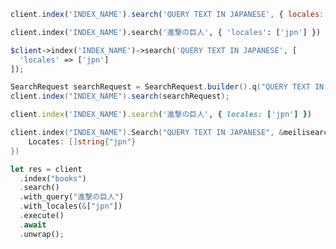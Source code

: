 <CodeGroup>

```javascript JS
client.index('INDEX_NAME').search('QUERY TEXT IN JAPANESE', { locales: ['jpn'] })
```

```python Python
client.index('INDEX_NAME').search('進撃の巨人', { 'locales': ['jpn'] })
```

```php PHP
$client->index('INDEX_NAME')->search('QUERY TEXT IN JAPANESE', [
  'locales' => ['jpn']
]);
```

```java Java
SearchRequest searchRequest = SearchRequest.builder().q("QUERY TEXT IN JAPANESE").locales(new String[]{"jpn"}).build();
client.index("INDEX_NAME").search(searchRequest);
```

```ruby Ruby
client.index('INDEX_NAME').search('進撃の巨人', { locales: ['jpn'] })
```

```go Go
client.index("INDEX_NAME").Search("QUERY TEXT IN JAPANESE", &meilisearch.SearchRequest{
    Locates: []string{"jpn"}
})
```

```rust Rust
let res = client
  .index("books")
  .search()
  .with_query("進撃の巨人")
  .with_locales(&["jpn"])
  .execute()
  .await
  .unwrap();
```
</CodeGroup>